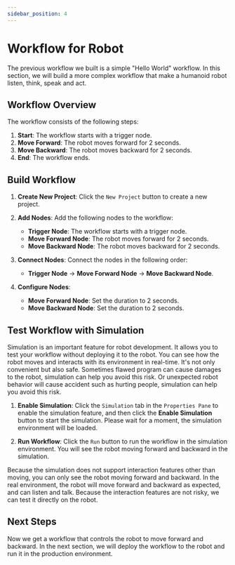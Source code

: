 ```yaml
---
sidebar_position: 4
---
```


# Workflow for Robot

The previous workflow we built is a simple "Hello World" workflow. In this section, we will build a more complex workflow that make a humanoid robot listen, think, speak and act.

## Workflow Overview

The workflow consists of the following steps:

1. **Start**: The workflow starts with a trigger node.
2. **Move Forward**: The robot moves forward for 2 seconds.
3. **Move Backward**: The robot moves backward for 2 seconds.
4. **End**: The workflow ends.

## Build Workflow

1. **Create New Project**: Click the `New Project` button to create a new project.
2. **Add Nodes**: Add the following nodes to the workflow:

   - **Trigger Node**: The workflow starts with a trigger node.
   - **Move Forward Node**: The robot moves forward for 2 seconds.
   - **Move Backward Node**: The robot moves backward for 2 seconds.

3. **Connect Nodes**: Connect the nodes in the following order:

   - **Trigger Node** -> **Move Forward Node** -> **Move Backward Node**.

4. **Configure Nodes**:

   - **Move Forward Node**: Set the duration to 2 seconds.
   - **Move Backward Node**: Set the duration to 2 seconds.

## Test Workflow with Simulation

Simulation is an important feature for robot development. It allows you to test your workflow without deploying it to the robot. You can see how the robot moves and interacts with its environment in real-time. It's not only convenient but also safe. Sometimes flawed program can cause damages to the robot, simulation can help you avoid this risk. Or unexpected robot behavior will cause accident such as hurting people, simulation can help you avoid this risk.

1. **Enable Simulation**: Click the `Simulation` tab in the `Properties Pane` to enable the simulation feature, and then click the **Enable Simulation** button to start the simulation. Please wait for a moment, the simulation environment will be loaded.

2. **Run Workflow**: Click the `Run` button to run the workflow in the simulation environment. You will see the robot moving forward and backward in the simulation.

Because the simulation does not support interaction features other than moving, you can only see the robot moving forward and backward. In the real environment, the robot will move forward and backward as expected, and can listen and talk. Because the interaction features are not risky, we can test it directly on the robot.

## Next Steps

Now we get a workflow that controls the robot to move forward and backward. In the next section, we will deploy the workflow to the robot and run it in the production environment.